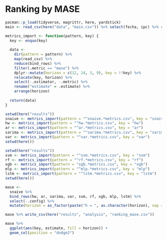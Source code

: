 # Ranking by MASE

```r
pacman::p_load(tidyverse, magrittr, here, yardstick)
main <- read_csv(here("data", "main.csv")) %>% select(fecha, ipc) %>% rowid_to_column(".row")
```

```r
metrics_import <- function(pattern, key) {
  key <- enquo(key)
  
  data <- 
    dir(pattern = pattern) %>% 
    map(read_csv) %>% 
    reduce(bind_rows) %>% 
    filter(.metric == "mase") %>% 
    dplyr::mutate(horizon = c(12, 24, 3, 9), key = !!key) %>% 
    relocate(key, horizon) %>% 
    select(-.estimator, -.metric) %>% 
    rename("estimate" = .estimate) %>% 
    arrange(horizon)
  
  return(data)
}
```

```r
setwd(here("results"))
snaive <- metrics_import(pattern = "^snaive.*metrics.csv", key = "snaive")
hw <- metrics_import(pattern = "^hw.*metrics.csv", key = "hw")
ar <- metrics_import(pattern = "^ar.*metrics.csv", key = "ar")
sarima <- metrics_import(pattern = "^sarima.*metrics.csv", key = "sarima")
var <- metrics_import(pattern = "^var.*metrics.csv", key = "var")
setwd(here())
```

```r
setwd(here("results"))
svm <- metrics_import(pattern = "^svm.*metrics.csv", key = "svm")
rf <- metrics_import(pattern = "^rf.*metrics.csv", key = "rf")
xgb <- metrics_import(pattern = "xgb.*metrics.csv", key = "xgb")
mlp <- metrics_import(pattern = "^mlp.*metrics.csv", key = "mlp")
lstm <- metrics_import(pattern = "^lstm.*metrics.csv", key = "lstm")
setwd(here())
```

```r
mase <- 
  snaive %>% 
  bind_rows(hw, ar, sarima, var, svm, rf, xgb, mlp, lstm) %>% 
  select(-.config) %>% 
  mutate(horizon = as_factor(paste("h = ", as.character(horizon), sep = "")))
```

```r
mase %>% write_csv(here("results", "analysis", "ranking_mase.csv"))
```

```r
mase %>% 
  ggplot(aes(key, estimate, fill = horizon)) +
  geom_col(position = "dodge2")
```
